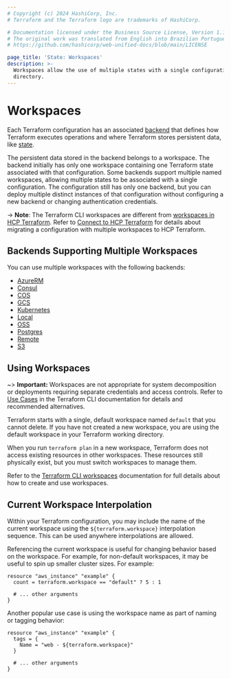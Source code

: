 ```yaml
---
# Copyright (c) 2024 HashiCorp, Inc.
# Terraform and the Terraform logo are trademarks of HashiCorp.

# Documentation licensed under the Business Source License, Version 1.1.
# The original work was translated from English into Brazilian Portuguese.
# https://github.com/hashicorp/web-unified-docs/blob/main/LICENSE

page_title: 'State: Workspaces'
description: >-
  Workspaces allow the use of multiple states with a single configuration
  directory.
---
```


# Workspaces

Each Terraform configuration has an associated [backend](/terraform/language/backend) that defines how Terraform executes operations and where Terraform stores persistent data, like [state](/terraform/language/state/purpose).

The persistent data stored in the backend belongs to a workspace. The backend initially has only one workspace containing one Terraform state associated with that configuration. Some backends support multiple named workspaces, allowing multiple states to be associated with a single configuration. The configuration still has only one backend, but you can deploy multiple distinct instances of that configuration without configuring a new backend or changing authentication
credentials.

-> **Note**: The Terraform CLI workspaces are different from [workspaces in HCP Terraform](/terraform/cloud-docs/workspaces). Refer to [Connect to HCP Terraform](/terraform/cli/cloud/settings) for details about migrating a configuration with multiple workspaces to HCP Terraform.

## Backends Supporting Multiple Workspaces

You can use multiple workspaces with the following backends:

- [AzureRM](/terraform/language/backend/azurerm)
- [Consul](/terraform/language/backend/consul)
- [COS](/terraform/language/backend/cos)
- [GCS](/terraform/language/backend/gcs)
- [Kubernetes](/terraform/language/backend/kubernetes)
- [Local](/terraform/language/backend/local)
- [OSS](/terraform/language/backend/oss)
- [Postgres](/terraform/language/backend/pg)
- [Remote](/terraform/language/backend/remote)
- [S3](/terraform/language/backend/s3)


## Using Workspaces

~> **Important:** Workspaces are not appropriate for system decomposition or deployments requiring separate credentials and access controls. Refer to [Use Cases](/terraform/cli/workspaces#use-cases) in the Terraform CLI documentation for details and recommended alternatives.

Terraform starts with a single, default workspace named `default` that you cannot delete. If you have not created a new workspace, you are using the default workspace in your Terraform working directory.

When you run `terraform plan` in a new workspace, Terraform does not access existing resources in other workspaces. These resources still physically exist, but you must switch workspaces to manage them.

Refer to the [Terraform CLI workspaces](/terraform/cli/workspaces) documentation for full details about how to create and use workspaces.


## Current Workspace Interpolation

Within your Terraform configuration, you may include the name of the current
workspace using the `${terraform.workspace}` interpolation sequence. This can
be used anywhere interpolations are allowed.

Referencing the current workspace is useful for changing behavior based
on the workspace. For example, for non-default workspaces, it may be useful
to spin up smaller cluster sizes. For example:

```hcl
resource "aws_instance" "example" {
  count = terraform.workspace == "default" ? 5 : 1

  # ... other arguments
}
```

Another popular use case is using the workspace name as part of naming or
tagging behavior:

```hcl
resource "aws_instance" "example" {
  tags = {
    Name = "web - ${terraform.workspace}"
  }

  # ... other arguments
}
```
